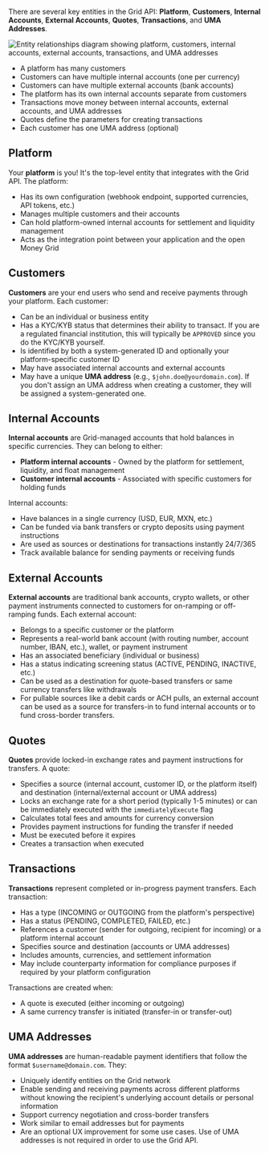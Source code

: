 There are several key entities in the Grid API: **Platform**, **Customers**, **Internal Accounts**, **External Accounts**, **Quotes**, **Transactions**, and **UMA Addresses**.

<Frame>
<img src="/images/entities.png" alt="Entity relationships diagram showing platform, customers, internal accounts, external accounts, transactions, and UMA addresses" />
</Frame>

- A platform has many customers
- Customers can have multiple internal accounts (one per currency)
- Customers can have multiple external accounts (bank accounts)
- The platform has its own internal accounts separate from customers
- Transactions move money between internal accounts, external accounts, and UMA addresses
- Quotes define the parameters for creating transactions
- Each customer has one UMA address (optional)

## Platform

Your **platform** is you! It's the top-level entity that integrates with the Grid API. The platform:

- Has its own configuration (webhook endpoint, supported currencies, API tokens, etc.)
- Manages multiple customers and their accounts
- Can hold platform-owned internal accounts for settlement and liquidity management
- Acts as the integration point between your application and the open Money Grid

## Customers

**Customers** are your end users who send and receive payments through your platform. Each customer:

- Can be an individual or business entity
- Has a KYC/KYB status that determines their ability to transact. If you are a regulated financial institution, this will typically be `APPROVED` since you do the KYC/KYB yourself.
- Is identified by both a system-generated ID and optionally your platform-specific customer ID
- May have associated internal accounts and external accounts
- May have a unique **UMA address** (e.g., `$john.doe@yourdomain.com`). If you don't assign an UMA address when creating a customer, they will be assigned a system-generated one.

## Internal Accounts

**Internal accounts** are Grid-managed accounts that hold balances in specific currencies. They can belong to either:

- **Platform internal accounts** - Owned by the platform for settlement, liquidity, and float management
- **Customer internal accounts** - Associated with specific customers for holding funds

Internal accounts:
- Have balances in a single currency (USD, EUR, MXN, etc.)
- Can be funded via bank transfers or crypto deposits using payment instructions
- Are used as sources or destinations for transactions instantly 24/7/365
- Track available balance for sending payments or receiving funds

## External Accounts

**External accounts** are traditional bank accounts, crypto wallets, or other payment instruments connected to customers
for on-ramping or off-ramping funds. Each external account:

- Belongs to a specific customer or the platform
- Represents a real-world bank account (with routing number, account number, IBAN, etc.), wallet, or payment instrument
- Has an associated beneficiary (individual or business)
- Has a status indicating screening status (ACTIVE, PENDING, INACTIVE, etc.)
- Can be used as a destination for quote-based transfers or same currency transfers like withdrawals
- For pullable sources like a debit cards or ACH pulls, an external account can be used as a source for transfers-in to
  fund internal accounts or to fund cross-border transfers.

## Quotes

**Quotes** provide locked-in exchange rates and payment instructions for transfers. A quote:

- Specifies a source (internal account, customer ID, or the platform itself) and destination (internal/external account or UMA address)
- Locks an exchange rate for a short period (typically 1-5 minutes) or can be immediately executed with the `immediatelyExecute` flag
- Calculates total fees and amounts for currency conversion
- Provides payment instructions for funding the transfer if needed
- Must be executed before it expires
- Creates a transaction when executed

## Transactions

**Transactions** represent completed or in-progress payment transfers. Each transaction:

- Has a type (INCOMING or OUTGOING from the platform's perspective)
- Has a status (PENDING, COMPLETED, FAILED, etc.)
- References a customer (sender for outgoing, recipient for incoming) or a platform internal account
- Specifies source and destination (accounts or UMA addresses)
- Includes amounts, currencies, and settlement information
- May include counterparty information for compliance purposes if required by your platform configuration

Transactions are created when:
- A quote is executed (either incoming or outgoing)
- A same currency transfer is initiated (transfer-in or transfer-out)

## UMA Addresses

**UMA addresses** are human-readable payment identifiers that follow the format `$username@domain.com`. They:

- Uniquely identify entities on the Grid network
- Enable sending and receiving payments across different platforms without knowing the recipient's underlying account details or personal information
- Support currency negotiation and cross-border transfers
- Work similar to email addresses but for payments
- Are an optional UX improvement for some use cases. Use of UMA addresses is not required in order to use the Grid API.


